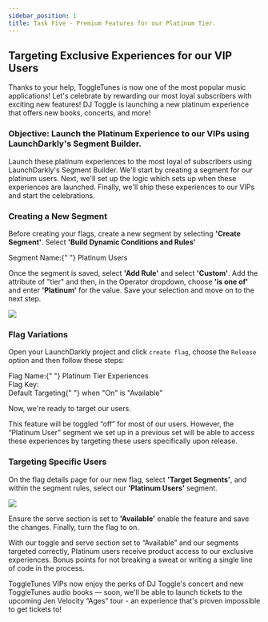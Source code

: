 ```yaml
---
sidebar_position: 1
title: Task Five - Premium Features for our Platinum Tier.
---
```



## Targeting Exclusive Experiences for our VIP Users

Thanks to your help, ToggleTunes is now one of the most popular music applications! Let's celebrate by rewarding our most loyal subscribers with exciting new features! DJ Toggle is launching a new platinum experience that offers new books, concerts, and more!

### Objective: Launch the Platinum Experience to our VIPs using LaunchDarkly's Segment Builder.
Launch these platinum experiences to the most loyal of subscribers using LaunchDarkly's Segment Builder. We'll start by creating a segment for our platinum users. Next, we'll set up the logic which sets up when these experiences are launched. Finally, we'll ship these experiences to our VIPs and start the celebrations.

### Creating a New Segment

Before creating your flags, create a new segment by selecting **'Create Segment'**. Select **'Build Dynamic Conditions and Rules'**

<div className="text-lg font-bold text-blue-500">
  Segment Name:{" "}
  <span className="text-black dark:text-white font-normal">
    Platinum Users
  </span>
</div>

Once the segment is saved, select **'Add Rule'** and select **'Custom'**. Add the attribute of "tier" and then, in the Operator dropdown, choose **'is one of'** and enter **'Platinum'** for the value. Save your selection and move on to the next step.

<img src='/src/assets/img/segments.png' />


### Flag Variations
Open your LaunchDarkly project and click `create flag`, choose the `Release` option and then follow these steps:

<div className="text-lg font-bold text-blue-500">
  Flag Name:{" "}
  <span className="text-black dark:text-white font-normal">
    Platinum Tier Experiences
  </span>
</div>

<div className="flex items-center space-x-3">
  <span className="text-lg text-blue-500 font-bold">Flag Key:</span>
  <CopyField value="platinumtier" client:load />
</div>

<div className="text-lg font-bold text-blue-500">
  Default Targeting{" "}
  <span className="text-black dark:text-white font-normal">
    when "On" is "Available"
  </span>
</div>

Now, we're ready to target our users.

This feature will be toggled “off” for most of our users.  However, the “Platinum User” segment we set up in a previous set will be able to access these experiences by targeting these users specifically upon release.

### Targeting Specific Users

On the flag details page for our new flag, select **'Target Segments'**, and within the segment rules, select our **'Platinum Users'** segment.

<img src='/src/assets/img/segmentrule.png' />

Ensure the serve section is set to **'Available'** enable the feature and save the changes. Finally, turn the flag to on.

With our toggle and serve section set to “Available” and our segments targeted correctly, Platinum users receive product access to our exclusive experiences. Bonus points for not breaking a sweat or writing a single line of code in the process.

ToggleTunes VIPs now enjoy the perks of DJ Toggle's concert and new ToggleTunes audio books — soon, we'll be able to launch tickets to the upcoming Jen Velocity “Ages” tour - an experience that's proven impossible to get tickets to!
